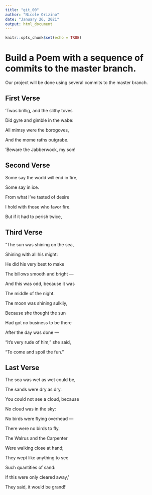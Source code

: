 ```yaml
---
title: "git_00"
author: "Nicole Orizino"
date: "January 26, 2021"
output: html_document
---
```


```r
knitr::opts_chunk$set(echo = TRUE)
```
# Build a Poem with a sequence of commits to the master branch.
Our project will be done using several commits to the master branch.
<!-- Do not modify or change any text in "!--" bracketed areas such as this --- these are instructions to
you, if you change any of this the git program will notice it and compromise your git merging strategy !-->

## First Verse 
<!--Put the first five lines of a poem by Lewis Carrol in this section!-->

'Twas brillig, and the slithy toves


Did gyre and gimble in the wabe:


All mimsy were the borogoves,


And the mome raths outgrabe.


'Beware the Jabberwock, my son!


## Second Verse
<!--Put the first five lines of a poem by Robert Frost here!-->


Some say the world will end in fire,


Some say in ice.


From what I’ve tasted of desire


I hold with those who favor fire.


But if it had to perish twice,


## Third Verse
<!--Put the first two verses of The Walrus and the Carpenter here!-->

"The sun was shining on the sea,
      
      
  Shining with all his might:


He did his very best to make


  The billows smooth and bright —


And this was odd, because it was


  The middle of the night.



The moon was shining sulkily,


  Because she thought the sun


Had got no business to be there


  After the day was done —


"It's very rude of him," she said,


 "To come and spoil the fun."


## Last Verse
<!--Put a short poem of your choice 8-20 lines,here!-->

The sea was wet as wet could be,


The sands were dry as dry.


You could not see a cloud, because


 No cloud was in the sky:


No birds were flying overhead —




There were no birds to fly.



The Walrus and the Carpenter


Were walking close at hand;


They wept like anything to see


Such quantities of sand:


If this were only cleared away,'


They said, it would be grand!'



